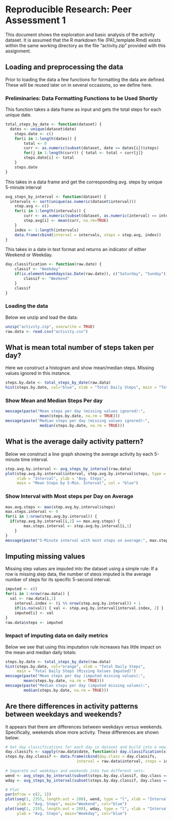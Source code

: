 # Reproducible Research: Peer Assessment 1
This document shows the exploration and basic analysis of the activity dataset. It is assumed that the R markdown file (PA1_template.Rmd) exists within the same working directory as the file "activity.zip" provided with this assignment.

## Loading and preprocessing the data
Prior to loading the data a few functions for formatting the data are defined.
These will be reused later on in several occasions, so we define here.

### Preliminaries: Data Formatting Functions to be Used Shortly
This function takes a data frame as input and gets the total steps
for each unique date. 
```r
total_steps_by_date <- function(dataset) {
  dates <- unique(dataset$date)
	steps.date <- c()
	for(i in 1:length(dates)) {
		total <- 0
		curr <- as.numeric(subset(dataset, date == dates[i])$steps)
		for(j in 1:length(curr)) { total <- total + curr[j]}
		steps.date[i] <- total
	}
	steps.date
}
```

This takes in a data frame and get the corresponding avg. steps by unique 5-minute interval
```r
avg_steps_by_interval <- function(dataset) {
  intervals <- sort(unique(as.numeric(dataset$interval)))
	step.avg <- c()
	for(i in 1:length(intervals)) {
		curr <- as.numeric(subset(dataset, as.numeric(interval) == intervals[i])$steps)
		step.avg[i] <- mean(curr, na.rm=TRUE)
	}
	index <- 1:length(intervals)
	data.frame(cbind(interval = intervals, steps = step.avg, index))
}
```
This takes in a date in text format and returns an indicator of either Weekend or Weekday.
```r
day.classification <- function(raw.date) {
	classif <- "Weekday" 
	if(is.element(weekdays(as.Date(raw.date)), c("Saturday", "Sunday"))) {	
		classif <- "Weekend" 
	}
	classif
}
```

### Loading the data
Below we unzip and load the data:
```r
unzip("activity.zip", overwrite = TRUE)
raw.data <- read.csv("activity.csv")

```


## What is mean total number of steps taken per day?
Here we construct a histogram and show mean/median steps. Missing values ignored in this instance.
```r
steps.by.date <- total_steps_by_date(raw.data)
hist(steps.by.date, col="blue", xlab = "Total Daily Steps", main = "Total Daily Steps")
```

### Show Mean and Median Steps Per day
```r
message(paste("Mean steps per day (missing values ignored):", 
               mean(steps.by.date, na.rm = TRUE)))
message(paste("Median steps per day (missing values ignored):", 
               median(steps.by.date, na.rm = TRUE)))

```


## What is the average daily activity pattern?
Below we construct a line graph showing the average activity by each 5-minute time interval.
```r
step.avg.by.interval <- avg_steps_by_interval(raw.data)
plot(step.avg.by.interval$interval, step.avg.by.interval$steps, type = "l", 
     xlab = "Interval", ylab = "Avg. Steps", 
     main = "Mean Steps by 5-Min. Interval", col = "blue")
```
### Show Interval with Most steps per Day on Average
```r
max.avg.steps <- max(step.avg.by.interval$steps)
max.steps.interval <- 0
for(i in 1:nrow(step.avg.by.interval)) { 
  if(step.avg.by.interval[i,2] == max.avg.steps) { 
		max.steps.interval <- step.avg.by.interval[i,1] 
	}
}
message(paste("5-Minute interval with most steps on average:", max.steps.interval))

```

## Imputing missing values
Missing step values are imputed into the dataset using a simple rule: If a row is missing step data,
the number of steos imputed is the average number of steps for its specific 5-second interval.
```r
imputed <- c()
for(i in 1:nrow(raw.data)) {
  val <- raw.data[i,1]
	interval.index <- (i %% nrow(step.avg.by.interval)) + 1
	if(is.na(val)) { val <- step.avg.by.interval[interval.index, 2] }
	imputed[i] <- val
}
raw.data$steps <- imputed
```

### Impact of imputing data on daily metrics
Below we see that using this imputation rule increases has little impact on the mean and median daily totals:
```r
steps.by.date <- total_steps_by_date(raw.data)
hist(steps.by.date, col="orange", xlab = "Total Daily Steps", 
     main = "Total Daily Steps (Missing Values Imputed)")
message(paste("Mean steps per day (imputed missing values):", 
        mean(steps.by.date, na.rm = TRUE)))
message(paste("Median steps per day (imputed missing values):", 
        median(steps.by.date, na.rm = TRUE)))
```

## Are there differences in activity patterns between weekdays and weekends?
It appears that there are differences between weekdays versus weekends. Specifically, weekends show
more activity. These differences are shown below:
```r
# Get day classifications for each day in dataset and build into a new dataframe:
day.classifs <- sapply(raw.data$date, function(x) day.classification(x))
steps.by.day.classif <- data.frame(cbind(day.class = day.classifs, 
                               interval = raw.data$interval, steps = imputed))
  						   
# Separate out weekdays and weekends into two different sets:
wend <- avg_steps_by_interval(subset(steps.by.day.classif, day.class == "Weekend"))$steps
wday <- avg_steps_by_interval(subset(steps.by.day.classif, day.class == "Weekday"))$steps

# Plot
par(mfrow = c(2, 1))
plot(seq(1, 2355, length.out = 288), wend, type = "l", xlab = "Interval", 
     ylab = "Avg. Steps", main="Weekend", col="blue")
plot(seq(1, 2355, length.out = 288), wday, type = "l", xlab = "Interval", 
     ylab = "Avg. Steps", main="Weekday", col="blue")
```
